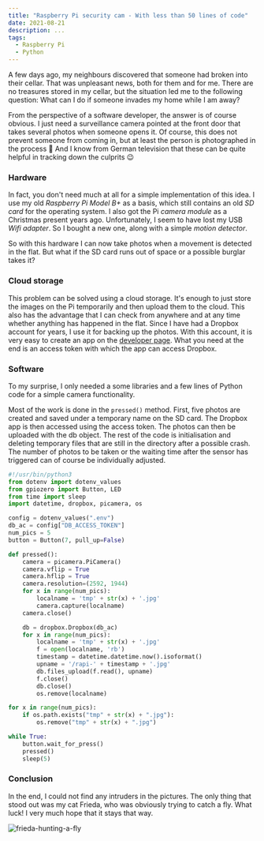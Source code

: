 ```yaml
---
title: "Raspberry Pi security cam - With less than 50 lines of code"
date: 2021-08-21
description: ...
tags:
  - Raspberry Pi
  - Python
---
```


A few days ago, my neighbours discovered that someone had broken into their cellar. That was unpleasant news, both for them and for me. There are no treasures stored in my cellar, but the situation led me to the following question: What can I do if someone invades my home while I am away? 

From the perspective of a software developer, the answer is of course obvious. I just need a surveillance camera pointed at the front door that takes several photos when someone opens it. Of course, this does not prevent someone from coming in, but at least the person is photographed in the process 📸 And I know from German television that these can be quite helpful in tracking down the culprits 😉

### Hardware

In fact, you don't need much at all for a simple implementation of this idea. I use my old *Raspberry Pi Model B+* as a basis, which still contains an old *SD card* for the operating system. I also got the Pi *camera module* as a Christmas present years ago. Unfortunately, I seem to have lost my USB *Wifi adapter*. So I bought a new one, along with a simple *motion detector*.

So with this hardware I can now take photos when a movement is detected in the flat. But what if the SD card runs out of space or a possible burglar takes it? 

### Cloud storage

This problem can be solved using a cloud storage. It's enough to just store the images on the Pi temporarily and then upload them to the cloud. This also has the advantage that I can check from anywhere and at any time whether anything has happened in the flat. Since I have had a Dropbox account for years, I use it for backing up the photos. With this account, it is very easy to create an app on the [developer page](https://www.dropbox.com/developers). What you need at the end is an access token with which the app can access Dropbox.

### Software

To my surprise, I only needed a some libraries and a few lines of Python code for a simple camera functionality.

Most of the work is done in the `pressed()` method. First, five photos are created and saved under a temporary name on the SD card. The Dropbox app is then accessed using the access token. The photos can then be uploaded with the db object. The rest of the code is initialisation and deleting temporary files that are still in the directory after a possible crash. The number of photos to be taken or the waiting time after the sensor has triggered can of course be individually adjusted.

```python
#!/usr/bin/python3
from dotenv import dotenv_values
from gpiozero import Button, LED
from time import sleep
import datetime, dropbox, picamera, os

config = dotenv_values(".env")
db_ac = config["DB_ACCESS_TOKEN"]
num_pics = 5
button = Button(7, pull_up=False)

def pressed():
    camera = picamera.PiCamera()
    camera.vflip = True
    camera.hflip = True
    camera.resolution=(2592, 1944)
    for x in range(num_pics):
        localname = 'tmp' + str(x) + '.jpg'
        camera.capture(localname)
    camera.close()

    db = dropbox.Dropbox(db_ac)
    for x in range(num_pics):
        localname = 'tmp' + str(x) + '.jpg'
        f = open(localname, 'rb')
        timestamp = datetime.datetime.now().isoformat()
        upname = '/rapi-' + timestamp + '.jpg'
        db.files_upload(f.read(), upname)
        f.close()
        db.close()
        os.remove(localname)

for x in range(num_pics):
    if os.path.exists("tmp" + str(x) + ".jpg"):
        os.remove("tmp" + str(x) + ".jpg")

while True:
    button.wait_for_press()
    pressed()
    sleep(5)
```

### Conclusion
In the end, I could not find any intruders in the pictures. The only thing that stood out was my cat Frieda, who was obviously trying to catch a fly. What luck! I very much hope that it stays that way.

![frieda-hunting-a-fly](https://i.makeagif.com/media/8-20-2021/OU5KfW.gif)